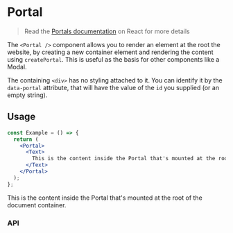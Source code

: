 
<Meta title="Components/Portal" component={Portal} />

# Portal

> Read the [Portals documentation](https://reactjs.org/docs/portals.html) on React for more details

The `<Portal />` component allows you to render an element at the root the website, by creating a
new container element and rendering the content using `createPortal`. This is useful as the basis
for other components like a Modal.

The containing `<div>` has no styling attached to it. You can identify it by the `data-portal`
attribute, that will have the value of the `id` you supplied (or an empty string).

## Usage

```jsx harmony
const Example = () => {
  return (
    <Portal>
      <Text>
        This is the content inside the Portal that's mounted at the root of the document container.
      </Text>
    </Portal>
  );
};
```

<Portal>
  <PortalBlock>
    <Text>
      This is the content inside the Portal that's mounted at the root of the document container.
    </Text>
  </PortalBlock>
</Portal>

### API

<Props of={Portal} />
